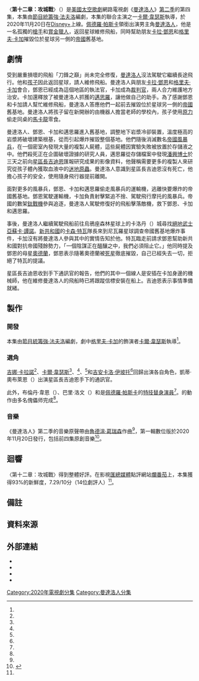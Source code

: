 {{noteTA
|G1=TV
|G2=Show
|G3=LI
|G4=movie
|1=zh-hk:星球大戰;zh-tw:星際大戰;zh-cn:星球大战;
}}
{{Infobox television episode
| title          = 〈第十二章：攻城戰〉<br />{{small|{{lang|en|''Chapter 12: The Siege''}}}}
| series         = [[曼達洛人_(電視劇)|曼達洛人]]
| image          = Chapter 12 The Siege poster.jpeg
| image_alt      = 
| caption        = [[卡拉·鄧恩|卡拉·鄧恩]]、[[曼達洛人_(星際大戰角色)|曼達洛人]]和[[格里夫·卡加|格里夫·卡加]]進入[[銀河帝國_(星際大戰)|銀河帝國]]的舊基地
| season         = 2
| episode        = 4
| director       = [[卡爾·韋瑟斯|卡爾·韋瑟斯]]
| writer         = [[強·法夫洛|強·法夫洛]]
| producer       = 強·法夫洛
| music          = <!-- For featured songs, not the composer -->
| photographer   = {{le|馬修·詹森 (攝像師)|Matthew Jensen (cinematographer)|馬修·詹森}}
| editor         = 傑夫·塞本尼克（{{lang|en|Jeff Seibenick}}）
| release_date   = {{Start date|2020|11|20}}
| length         = 37分鐘
| guests_title   = 聯合主演
| guests         = 
* [[吉娜·卡拉諾|吉娜·卡拉諾]] 飾 [[卡拉·鄧恩|卡拉·鄧恩]]
* [[卡爾·韋瑟斯|卡爾·韋瑟斯]] 飾 [[格里夫·卡加|格里夫·卡加]]
* {{le|霍雷肖·桑斯|Horatio Sanz}} 飾 [[邁思羅|邁思羅]]
* {{le|歐米德·阿塔西|Omid Abtahi}} 飾 [[潘興博士|潘興博士]]
* [[吉安卡洛·伊坡托|吉安卡洛·伊坡托]] 飾 [[星區長吉迪恩|星區長吉迪恩]]
* 凱蒂·奧布萊恩（{{lang|en|Katy O'Brian}}） 飾 通訊官
| prev           = [[第十一章：女繼承人|第十一章：女繼承人]]
| next           = [[第十三章：絕地武士|第十三章：絕地武士]]
| episode_list   = [[曼達洛人集數列表|曼達洛人集數列表]]
}}

〈'''第十二章：攻城戰'''〉（{{lang-en|''Chapter 12: The Siege''}}）是[[美國|美國]][[太空歌劇|太空歌劇]]網路電視劇《[[曼達洛人_(電視劇)|曼達洛人]]》[[曼達洛人_(第二季)|第二季]]的第四集，本集由[[節目統籌|節目統籌]][[強·法夫洛|強·法夫洛]]編劇，本集的聯合主演之一[[卡爾·韋瑟斯|卡爾·韋瑟斯]]執導，於2020年11月20日在[[Disney+|Disney+]]上線。[[佩德羅·帕斯卡|佩德羅·帕斯卡]]領銜出演男主角[[曼達洛人_(星際大戰角色)|曼達洛人]]，他是一名孤獨的[[槍手|槍手]]和[[賞金獵人|賞金獵人]]，返回{{le|尼瓦羅|Nevarro}}星球維修飛船，同時幫助朋友[[卡拉·鄧恩|卡拉·鄧恩]]和[[格里夫·卡加|格里夫·卡加]]摧毀位於星球另一側的[[銀河帝國_(星際大戰)|帝國]]舊基地。

== 劇情 ==
受到嚴重損壞的飛船「刀鋒之巔」尚未完全修復，[[曼達洛人_(星際大戰角色)|曼達洛人]]沒法駕駛它繼續長途飛行{{efn|name=Chapter11|參見〈[[第十一章：女繼承人|第十一章：女繼承人]]〉。}}。他和[[孩子_(星際大戰)|孩子]]因此返回{{le|尼瓦羅|Nevarro}}星球，請人維修飛船。曼達洛人與朋友[[卡拉·鄧恩|卡拉·鄧恩]]和[[格里夫·卡加|格里夫·卡加]]會合，鄧恩已經成為這個地區的執法官，卡加成為[[裁判官|裁判官]]，兩人合力維護地方治安。卡加還釋放了被曼達洛人抓獲的[[邁思羅|邁思羅]]{{efn|參見〈[[第一章：曼達洛人|第一章：曼達洛人]]〉。}}，讓他做自己的助手。為了感謝鄧恩和卡加請人幫忙維修飛船，曼達洛人答應他們一起前去摧毀位於星球另一側的[[銀河帝國_(星際大戰)|帝國]]舊基地。曼達洛人將孩子留在新開辦的由機器人擔當老師的學校內，孩子使用[[原力|原力]]偷走同桌的[[馬卡龍|馬卡龍]]零食。

曼達洛人、鄧恩、卡加和邁思羅進入舊基地，調整地下岩漿冷卻裝置，溫度極高的岩漿將破壞建築根基，從而引起爆炸摧毀整個基地。他們隨後消滅數名[[帝國風暴兵|帝國風暴兵]]，在一個密室內發現大量的複製人屍體，這些屍體因實驗失敗被放置於存儲液之中。他們殺死正在企圖破壞證據的研究人員，邁思羅從存儲檔案中發現[[潘興博士|潘興博士]]於三天之前向[[星區長吉迪恩|星區長吉迪恩]]匯報研究成果的影像資料，他聲稱需要更多的複製人來研究從孩子體內獲取血液中的[[Midichlorian|迷地原蟲]]。曼達洛人意識到星區長吉迪恩沒有死亡，他擔心孩子的安全，使用隨身飛行器提前離開。

面對更多的風暴兵，鄧恩、卡加和邁思羅偷走風暴兵的運輸機，逃離快要爆炸的帝國舊基地。鄧恩駕駛運輸機，卡加負責射擊緊追不捨、駕駛飛行摩托的風暴兵。帝國的數架[[鈦戰機|鈦戰機]]參與追逐，曼達洛人駕駛修復好的飛船擊落敵機，救下鄧恩、卡加和邁思羅。

事後，曼達洛人繼續駕駛飛船前往烏鴉座森林星球上的卡洛丹（{{lang|en|Calodan}}）城尋找[[絕地武士|絕地武士]][[亞蘇卡·譚諾|亞蘇卡·譚諾]]{{efn|name=Chapter11}}。[[新共和國|新共和國]]的[[卡森·特瓦|卡森·特瓦]]隊長來到尼瓦羅星球調查帝國舊基地爆炸事件，卡加沒有將曼達洛人參與其中的實情告知於他。特瓦臨走前請求鄧恩幫助新共和國對抗帝國殘餘勢力，「一個陰謀正在醞釀之中，我們必須阻止它。」他同時提及鄧恩的母星[[奧德蘭_(星際大戰)|奧德蘭]]，鄧恩表示隨著奧德蘭被[[死星|死星]]徹底摧毀{{efn|參見《[[星際大戰四部曲：曙光乍現|星際大戰四部曲：曙光乍現]]》。}}，自己已經失去一切，拒絕了特瓦的提議。

星區長吉迪恩收到手下通訊官的報告，他們的其中一個線人是安插在卡加身邊的機械師，他在維修曼達洛人的飛船時已將跟蹤信標安裝在船上。吉迪恩表示事情準備就緒。

== 製作 ==
=== 開發 ===
本集由[[節目統籌|節目統籌]][[強·法夫洛|強·法夫洛]]編劇，劇中[[格里夫·卡加|格里夫·卡加]]的飾演者[[卡爾·韋瑟斯|卡爾·韋瑟斯]]執導<ref name="Weathers" />。

=== 選角 ===
[[吉娜·卡拉諾|吉娜·卡拉諾]]<ref name="space" />、[[卡爾·韋瑟斯|卡爾·韋瑟斯]]<ref name="space"/>、{{le|霍雷肖·桑斯|Horatio Sanz}}<ref name="Sanz" />、{{le|歐米德·阿塔西|Omid Abtahi}}<ref name="/Film204Cast" />和[[吉安卡洛·伊坡托|吉安卡洛·伊坡托]]<ref name="ew" />回歸出演各自角色，凱蒂·奧布萊恩（{{lang|en|Katy O'Brian}}）出演星區長吉迪恩手下的通訊官。

此外，布倫丹·韋恩（{{lang|en|Brendan Wayne}}）、巴里·洛文（{{lang|en|Barry Lowin}}）和{{le|拉夫·克羅德·多斯·桑托斯|Lateef Crowder dos Santos|拉夫·克羅德}}是[[佩德羅·帕斯卡|佩德羅·帕斯卡]]的[[特技演員|特技替身演員]]<ref name="StuntDouble" />。{{le|孩子 (星際大戰)|The Child (Star Wars)|孩子}}的動作由多名傀儡师完成<ref name="Child" />。

=== 音樂 ===
《曼達洛人》第二季的音樂原聲帶由[[魯德溫·葛瑞森|魯德溫·葛瑞森]]作曲<ref name="NewThemes" />，第一輯數位版於2020年11月20日發行，包括前四集原創音樂<ref>{{Cite web |url=https://music.apple.com/us/album/the-mandalorian-season-2-vol-1-chapters-9-12-original-score/1540684083 |title=The Mandalorian: Season 2 - Vol. 1 (Chapters 9-12) [Original Score] |date=2020-11-20 |website=[[Apple_Music|Apple Music]] |publisher=[[Apple_Inc.|Apple Inc.]] |access-date=2020-11-20 |language=en-US}}</ref>。

== 迴響 ==
〈第十二章：攻城戰〉得到整體好評。在影視[[匯總媒體|匯總媒體]]點評網站[[爛番茄|爛番茄]]上，本集獲得93%的新鮮度，7.29/10分（14位劇評人）<ref name="RT" />。

== 備註 ==
{{reflist|group=lower-alpha}}

== 資料來源 ==
{{Reflist|30em|refs=

<ref name="space">{{cite web |last=Snowden |first=Scott |title=''The Mandalorian'': Here's What We Know So Far About the ''Star Wars'' Live Action Show |url=https://www.space.com/star-wars-the-mandalorian-what-we-know.html |website=Space.com |accessdate=2019-05-03 |date=2019-05-02 |archive-url=https://web.archive.org/web/20190502124912/https://www.space.com/star-wars-the-mandalorian-what-we-know.html |archive-date=2019-05-02 |dead-url=no |language=en-US}}</ref>

<ref name="ew">{{cite web |last=Hibberd |first=James |title=''The Mandalorian'' unmasked: 'We did things no ''Star Wars'' fan has ever seen' |url=https://ew.com/tv/2019/09/05/inside-the-mandalorian-star-wars/ |website=Entertainment Weekly |accessdate=2019-09-05 |date=2019-09-05 |archive-url=https://web.archive.org/web/20190905185539/https://ew.com/tv/2019/09/05/inside-the-mandalorian-star-wars/ |archive-date=2019-09-05 |dead-url=no |language=en-US}}</ref>

<ref name="Sanz">{{cite web|url=https://ew.com/tv/the-mandalorian-season-2-footage/|title=The Mandalorian: New footage reveals a season 2 reunion|last=Hibberd|first=James|work=[[Entertainment_Weekly|Entertainment Weekly]]|date=2020-10-19|accessdate=2020-10-22|archiveurl=https://web.archive.org/web/20201022200631/https://ew.com/tv/the-mandalorian-season-2-footage/|archivedate=2020-10-22|dead-url=no|language=en-US}}</ref>

<ref name="/Film204Cast">{{cite web|url=https://www.slashfilm.com/the-mandalorian-the-siege-review/|title=‘The Mandalorian’ Makes an Eventful, Action-Packed Pitstop With “The Siege”|last=Young|first=Brian|work=/Film|date=2020-11-20|accessdate=2020-11-20|archiveurl=https://web.archive.org/web/20201120204031/https://www.slashfilm.com/the-mandalorian-the-siege-review/|archivedate=2020-11-20|dead-url=no|language=en-US}}</ref>

<ref name="StuntDouble">{{Cite web |url=https://www.vulture.com/2019/12/the-mandalorian-pedro-pascal-double-stunt-performer.html |title=So, Who's Really Under the Mandalorian's Helmet? |last=Miller |first=Liz Shannon |date=2019-12-09 |website=Vulture |access-date=2019-12-09 |archive-url=https://web.archive.org/web/20191209223508/https://www.vulture.com/2019/12/the-mandalorian-pedro-pascal-double-stunt-performer.html |archive-date=2019-12-09|language=en-US}}</ref>

<ref name="Child">{{Cite web |url=https://www.newsweek.com/mandalorian-baby-yoda-child-puppet-cgi-disney-plus-werner-herzog-1474991 |title='The Mandalorian': Show Crew on How They Made 'Baby Yoda' |last=Spencer |first=Samuel |date=2019-12-02 |accessdate=2020-06-28 |website=newsweek.com |archive-url=https://web.archive.org/web/20191208002313/https://www.newsweek.com/mandalorian-baby-yoda-child-puppet-cgi-disney-plus-werner-herzog-1474991 |archive-date=2019-12-08 |dead-url=no |language=en-US}}</ref>

<ref name="Weathers">{{cite web|url=https://twitter.com/TheCarlWeathers/status/1329649955192008704|publisher=Twitter.com|title=Din Djarin, Cara and Greef are back together on a brand new mission! Come along with us during "The Siege" episode of #TheMandalorian which was directed by yours truly. Let Disney+ and yours truly know what you think about what we bring to you. Enjoy!!! #BePeace|first=Carl|last=Weathers|date=2020-11-20|accessdate=2020-11-20|language=en-US}}</ref>

<ref name="RT">{{Cite web |title=The Mandalorian - Season 2 Episode 4 |url=https://www.rottentomatoes.com/tv/the_mandalorian/s02/e04 |website=[[Rotten_Tomatoes|Rotten Tomatoes]] |access-date=2020-11-20|language=en-US}}</ref>

<ref name="NewThemes">{{Cite web|last=Burlingame|first=Jon|date=2020-10-30|title=As ‘Mandalorian’ Returns for Second Season, Composer Ludwig Goransson Hints at New Themes|url=https://variety.com/2020/music/news/mandalorian-music-composer-ludwig-goransson-interview-1234819443/|access-date=2020-10-31|website=Variety|language=en-US|archive-date=2020-10-31|archive-url=https://web.archive.org/web/20201031024005/https://variety.com/2020/music/news/mandalorian-music-composer-ludwig-goransson-interview-1234819443/|dead-url=no}}</ref>

}}

== 外部連結 ==
*{{Official|https://www.starwars.com/series/the-mandalorian}}
*{{Disney+ series}}
*{{IMDb title|12981674}}
*{{Wookieepedia|The Mandalorian Chapter 12|〈第十二章：攻城戰〉}}

{{The Mandalorian}}

{{DEFAULTSORT:Chapter 12: The Siege}}
[[Category:2020年電視劇分集|Category:2020年電視劇分集]]
[[Category:曼達洛人分集|Category:曼達洛人分集]]
